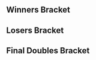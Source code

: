 {{DISPLAYTITLE:SoCal Regionals 2014: Doubles Bracket}}{{SetGame|melee}}
{{tabs static
|name1=Overview
|link1=SoCal Regionals/2014
|name2=Singles Pools
|link2=SoCal Regionals/2014/Singles Pools
|name3=Singles Bracket
|link3=SoCal Regionals/2014/Singles Bracket
|name4=Doubles Bracket
|link4=SoCal Regionals/2014/Doubles Bracket
|This=4
}}
==Winners Bracket==
{{16DEDoublesWBracketA
<!-- ROUND 1 -->
|r1m1t1p1=Lucky |r1m1t1p1flag=us
|r1m1t1p2=MacD |r1m1t1p2flag=us |r1m1t1score=3
|r1m1t2p1=L |r1m1t2p1flag=us
|r1m1t2p2=PikminButDeadly |r1m1t2p2flag=us |r1m1t2score=0
|r1m1win=1

|r1m2t1p1=Tai |r1m2t1p1flag=us
|r1m2t1p2=Tafokints |r1m2t1p2flag=us |r1m2t1score=0
|r1m2t2p1=Ken |r1m2t2p1flag=us
|r1m2t2p2=Lil Fumi |r1m2t2p2flag=us |r1m2t2score=3
|r1m2win=2
|r1m2t1p1char1=marth |r1m2t1p1stock1=0 |r1m2t1p2char1=sheik |r1m2t1p2stock1=0
|r1m2t2p1char1=marth |r1m2t2p1stock1=1 |r1m2t2p2char1=fox |r1m2t2p2stock1=1 |r1m2win1=2 |r1m2stage1=Battlefield
|r1m2t1p1char2=marth |r1m2t1p1stock2=0 |r1m2t1p2char2=sheik |r1m2t1p2stock2=0
|r1m2t2p1char2=marth |r1m2t2p1stock2=1 |r1m2t2p2char2=fox |r1m2t2p2stock2=1 |r1m2win2=2 |r1m2stage2=Dream Land
|r1m2t1p1char3=marth |r1m2t1p1stock3=0 |r1m2t1p2char3=sheik |r1m2t1p2stock3=0
|r1m2t2p1char3=marth |r1m2t2p1stock3=1 |r1m2t2p2char3=fox |r1m2t2p2stock3=1 |r1m2win3=2 |r1m2stage3=Battlefield
|r1m2details={{BracketMatchDetails|reddit=|comment=|vod=https://youtu.be/hRjZZpB2lWk}}

|r1m3t1p1=Axe |r1m3t1p1flag=us
|r1m3t1p2=OkamiBW |r1m3t1p2flag=us |r1m3t1score=3
|r1m3t2p1=KoopaTroopa895 |r1m3t2p1flag=us
|r1m3t2p2=JeezImSoBored |r1m3t2p2flag=us |r1m3t2score=1
|r1m3win=1

|r1m4t1p1=KBJ |r1m4t1p1flag=us
|r1m4t1p2=HugS |r1m4t1p2flag=us |r1m4t1score=3
|r1m4t2p1=Pat Combo |r1m4t2p1flag=us
|r1m4t2p2=Lilo |r1m4t2p2flag=us |r1m4t2score=0
|r1m4win=1

|r1m5t1p1=Westballz |r1m5t1p1flag=us
|r1m5t1p2=DEHF |r1m5t1p2flag=us |r1m5t1score=3
|r1m5t2p1=Wit |r1m5t2p1flag=us
|r1m5t2p2=Aznforce |r1m5t2p2flag=us |r1m5t2score=0
|r1m5win=1

|r1m6t1p1=A Rookie |r1m6t1p1flag=us
|r1m6t1p2=Khepri |r1m6t1p2flag=us |r1m6t1score=2
|r1m6t2p1=Sung |r1m6t2p1flag=us
|r1m6t2p2=Dendi |r1m6t2p2flag=us |r1m6t2score=3
|r1m6win=2

|r1m7t1p1=Shroomed |r1m7t1p1flag=us
|r1m7t1p2=S2J |r1m7t1p2flag=us |r1m7t1score=3
|r1m7t2p1=MagnaDX |r1m7t2p1flag=us
|r1m7t2p2=Andrew |r1m7t2p2flag=us |r1m7t2score=0
|r1m7win=1

|r1m8t1p1=Dr. Z |r1m8t1p1flag=us
|r1m8t1p2=SFAT |r1m8t1p2flag=us |r1m8t1score=3
|r1m8t2p1=gaR |r1m8t2p1flag=us
|r1m8t2p2=Imyt |r1m8t2p2flag=us |r1m8t2score=0
|r1m8win=1

<!-- ROUND 2 -->
|r2m1t1p1=Lucky |r2m1t1p1flag=us
|r2m1t1p2=MacD |r2m1t1p2flag=us |r2m1t1score=3
|r2m1t2p1=Ken |r2m1t2p1flag=us
|r2m1t2p2=Lil Fumi |r2m1t2p2flag=us |r2m1t2score=0
|r2m1win=1
|r2m1t1p1char1=fox |r2m1t1p1stock1=1 |r2m1t1p2char1=peach |r2m1t1p2stock1=1
|r2m1t2p1char1=marth |r2m1t2p1stock1=0 |r2m1t2p2char1=fox |r2m1t2p2stock1=0 |r2m1win1=1 |r2m1stage1=Battlefield
|r2m1t1p1char2=fox |r2m1t1p1stock2=2 |r2m1t1p2char2=peach |r2m1t1p2stock2=2
|r2m1t2p1char2=marth |r2m1t2p1stock2=0 |r2m1t2p2char2=fox |r2m1t2p2stock2=0 |r2m1win2=1 |r2m1stage2=Yoshi's Story
|r2m1t1p1char3=fox |r2m1t1p1stock3=1 |r2m1t1p2char3=peach |r2m1t1p2stock3=1
|r2m1t2p1char3=marth |r2m1t2p1stock3=0 |r2m1t2p2char3=fox |r2m1t2p2stock3=0 |r2m1win3=1 |r2m1stage3=Pokémon Stadium
|r2m1details={{BracketMatchDetails|reddit=|comment=|vod=https://youtu.be/sY8PznVsS_s}}

|r2m2t1p1=Axe |r2m2t1p1flag=us
|r2m2t1p2=OkamiBW |r2m2t1p2flag=us |r2m2t1score=3
|r2m2t2p1=KBJ |r2m2t2p1flag=us
|r2m2t2p2=HugS |r2m2t2p2flag=us |r2m2t2score=1
|r2m2win=1
|r2m2t1p1char1=pikachu |r2m2t1p1stock1=1 |r2m2t1p2char1=sheik |r2m2t1p2stock1=1
|r2m2t2p1char1=falco |r2m2t2p1stock1=0 |r2m2t2p2char1=samus |r2m2t2p2stock1=0 |r2m2win1=1 |r2m2stage1=Battlefield
|r2m2t1p1char2=falco |r2m2t1p1stock2=0 |r2m2t1p2char2=sheik |r2m2t1p2stock2=0
|r2m2t2p1char2=falco |r2m2t2p1stock2=0 |r2m2t2p2char2=samus |r2m2t2p2stock2=1 |r2m2win2=2 |r2m2stage2=Yoshi's Story
|r2m2t1p1char3=pikachu |r2m2t1p1stock3=2 |r2m2t1p2char3=sheik |r2m2t1p2stock3=1
|r2m2t2p1char3=falco |r2m2t2p1stock3=0 |r2m2t2p2char3=samus |r2m2t2p2stock3=0 |r2m2win3=1 |r2m2stage3=Final Destination
|r2m2t1p1char4=pikachu |r2m2t1p1stock4=1 |r2m2t1p2char4=sheik |r2m2t1p2stock4=2
|r2m2t2p1char4=falco |r2m2t2p1stock4=0 |r2m2t2p2char4=samus |r2m2t2p2stock4=0 |r2m2win4=1 |r2m2stage4=Battlefield
|r2m2details={{BracketMatchDetails|reddit=|comment=|vod=https://youtu.be/ykXXtv2AyzA}}

|r2m3t1p1=Westballz |r2m3t1p1flag=us
|r2m3t1p2=DEHF |r2m3t1p2flag=us |r2m3t1score=3
|r2m3t2p1=Sung |r2m3t2p1flag=us
|r2m3t2p2=Dendi |r2m3t2p2flag=us |r2m3t2score=1
|r2m3win=1

|r2m4t1p1=Shroomed |r2m4t1p1flag=us
|r2m4t1p2=S2J |r2m4t1p2flag=us |r2m4t1score=2
|r2m4t2p1=Dr. Z |r2m4t2p1flag=us
|r2m4t2p2=SFAT |r2m4t2p2flag=us |r2m4t2score=3
|r2m4win=2

<!-- ROUND 3 -->
|r3m1t1p1=Lucky |r3m1t1p1flag=us
|r3m1t1p2=MacD |r3m1t1p2flag=us |r3m1t1score=3
|r3m1t2p1=Axe |r3m1t2p1flag=us
|r3m1t2p2=OkamiBW |r3m1t2p2flag=us |r3m1t2score=1
|r3m1win=1
|r3m1t1p1char1=fox |r3m1t1p1stock1=0 |r3m1t1p2char1=peach |r3m1t1p2stock1=0
|r3m1t2p1char1=pikachu |r3m1t2p1stock1=1 |r3m1t2p2char1=sheik |r3m1t2p2stock1=0 |r3m1win1=2 |r3m1stage1=Final Destination
|r3m1t1p1char2=fox |r3m1t1p1stock2=1 |r3m1t1p2char2=peach |r3m1t1p2stock2=0
|r3m1t2p1char2=pikachu |r3m1t2p1stock2=0 |r3m1t2p2char2=sheik |r3m1t2p2stock2=0 |r3m1win2=1 |r3m1stage2=Final Destination
|r3m1t1p1char3=fox |r3m1t1p1stock3=1 |r3m1t1p2char3=peach |r3m1t1p2stock3=1
|r3m1t2p1char3=pikachu |r3m1t2p1stock3=0 |r3m1t2p2char3=sheik |r3m1t2p2stock3=0 |r3m1win3=1 |r3m1stage3=Battlefield
|r3m1t1p1char4=fox |r3m1t1p1stock4=1 |r3m1t1p2char4=peach |r3m1t1p2stock4=0
|r3m1t2p1char4=pikachu |r3m1t2p1stock4=0 |r3m1t2p2char4=sheik |r3m1t2p2stock4=0 |r3m1win4=1 |r3m1stage4=Battlefield
|r3m1details={{BracketMatchDetails|reddit=|comment=|vod=https://youtu.be/wSpXAlZEMxU}}

|r3m2t1p1=Westballz |r3m2t1p1flag=us
|r3m2t1p2=DEHF |r3m2t1p2flag=us |r3m2t1score=1
|r3m2t2p1=Dr. Z |r3m2t2p1flag=us
|r3m2t2p2=SFAT |r3m2t2p2flag=us |r3m2t2score=3
|r3m2win=2
|r3m2t1p1char1=fox |r3m2t1p1stock1=0 |r3m2t1p2char1=falco |r3m2t1p2stock1=0
|r3m2t2p1char1=fox |r3m2t2p1stock1=1 |r3m2t2p2char1=jigglypuff |r3m2t2p2stock1=1 |r3m2win1=2 |r3m2stage1=Battlefield
|r3m2t1p1char2=fox |r3m2t1p1stock2=0 |r3m2t1p2char2=falco |r3m2t1p2stock2=0
|r3m2t2p1char2=fox |r3m2t2p1stock2=2 |r3m2t2p2char2=jigglypuff |r3m2t2p2stock2=3 |r3m2win2=2 |r3m2stage2=Battlefield
|r3m2t1p1char3=fox |r3m2t1p1stock3=1 |r3m2t1p2char3=falco |r3m2t1p2stock3=2
|r3m2t2p1char3=fox |r3m2t2p1stock3=0 |r3m2t2p2char3=jigglypuff |r3m2t2p2stock3=0 |r3m2win3=1 |r3m2stage3=Battlefield
|r3m2t1p1char4=fox |r3m2t1p1stock4=0 |r3m2t1p2char4=falco |r3m2t1p2stock4=0
|r3m2t2p1char4=fox |r3m2t2p1stock4=3 |r3m2t2p2char4=jigglypuff |r3m2t2p2stock4=3 |r3m2win4=2 |r3m2stage4=Final Destination
|r3m2details={{BracketMatchDetails|reddit=|comment=|vod=https://youtu.be/HqfJtS_pzXw}}
}}
==Losers Bracket==
{{16DEDoublesLBracketA
|column-width=160

<!-- ROUND 1 -->
|l1m1t1p1=L |l1m1t1p1flag=us
|l1m1t1p2=PikminButDeadly |l1m1t1p2flag=us |l1m1t1score=1
|l1m1t2p1=Tai |l1m1t2p1flag=us
|l1m1t2p2=Tafokints |l1m1t2p2flag=us |l1m1t2score=3
|l1m1win=2

|l1m2t1p1=KoopaTroopa895 |l1m2t1p1flag=us
|l1m2t1p2=JeezImSoBored |l1m2t1p2flag=us |l1m2t1score=3
|l1m2t2p1=Pat Combo |l1m2t2p1flag=us
|l1m2t2p2=Lilo |l1m2t2p2flag=us |l1m2t2score=1
|l1m2win=1

|l1m3t1p1=Wit |l1m3t1p1flag=us
|l1m3t1p2=Aznforce |l1m3t1p2flag=us |l1m3t1score=0
|l1m3t2p1=A Rookie |l1m3t2p1flag=us
|l1m3t2p2=Khepri |l1m3t2p2flag=us |l1m3t2score=3
|l1m3win=2

|l1m4t1p1=MagnaDX |l1m4t1p1flag=us
|l1m4t1p2=Andrew |l1m4t1p2flag=us |l1m4t1score=0
|l1m4t2p1=gaR |l1m4t2p1flag=us
|l1m4t2p2=Imyt |l1m4t2p2flag=us |l1m4t2score=3
|l1m4win=2

<!-- ROUND 2 -->
|l2m1t1p1=Sung |l2m1t1p1flag=us
|l2m1t1p2=Dendi |l2m1t1p2flag=us |l2m1t1score=2
|l2m1t2p1=Tai |l2m1t2p1flag=us
|l2m1t2p2=Tafokints |l2m1t2p2flag=us |l2m1t2score=3
|l2m1win=2

|l2m2t1p1=Shroomed |l2m2t1p1flag=us
|l2m2t1p2=S2J |l2m2t1p2flag=us |l2m2t1score=3
|l2m2t2p1=KoopaTroopa895 |l2m2t2p1flag=us
|l2m2t2p2=JeezImSoBored |l2m2t2p2flag=us |l2m2t2score=0
|l2m2win=1

|l2m3t1p1=Ken |l2m3t1p1flag=us
|l2m3t1p2=Lil Fumi |l2m3t1p2flag=us |l2m3t1score=2
|l2m3t2p1=A Rookie |l2m3t2p1flag=us
|l2m3t2p2=Khepri |l2m3t2p2flag=us |l2m3t2score=3
|l2m3win=2

|l2m4t1p1=KBJ |l2m4t1p1flag=us
|l2m4t1p2=HugS |l2m4t1p2flag=us |l2m4t1score=3
|l2m4t2p1=gaR |l2m4t2p1flag=us
|l2m4t2p2=Imyt |l2m4t2p2flag=us |l2m4t2score=0
|l2m4win=1

<!-- ROUND 3 -->
|l3m1t1p1=Tai |l3m1t1p1flag=us
|l3m1t1p2=Tafokints |l3m1t1p2flag=us |l3m1t1score=0
|l3m1t2p1=Shroomed |l3m1t2p1flag=us
|l3m1t2p2=S2J |l3m1t2p2flag=us |l3m1t2score=3
|l3m1win=2

|l3m2t1p1=A Rookie |l3m2t1p1flag=us
|l3m2t1p2=Khepri |l3m2t1p2flag=us |l3m2t1score=1
|l3m2t2p1=KBJ |l3m2t2p1flag=us
|l3m2t2p2=HugS |l3m2t2p2flag=us |l3m2t2score=3
|l3m2win=2

<!-- ROUND 4 -->
|l4m1t1p1=Axe |l4m1t1p1flag=us
|l4m1t1p2=OkamiBW |l4m1t1p2flag=us |l4m1t1score=3
|l4m1t2p1=Shroomed |l4m1t2p1flag=us
|l4m1t2p2=S2J |l4m1t2p2flag=us |l4m1t2score=2
|l4m1win=1
|l4m1t1p1char1=pikachu |l4m1t1p1stock1=0 |l4m1t1p2char1=sheik |l4m1t1p2stock1=0
|l4m1t2p1char1=sheik |l4m1t2p1stock1=2 |l4m1t2p2char1=cf |l4m1t2p2stock1=1 |l4m1win1=2 |l4m1stage1=Final Destination
|l4m1t1p1char2=pikachu |l4m1t1p1stock2=1 |l4m1t1p2char2=sheik |l4m1t1p2stock2=0
|l4m1t2p1char2=sheik |l4m1t2p1stock2=0 |l4m1t2p2char2=cf |l4m1t2p2stock2=0 |l4m1win2=1 |l4m1stage2=Battlefield
|l4m1t1p1char3=pikachu |l4m1t1p1stock3=0 |l4m1t1p2char3=sheik |l4m1t1p2stock3=0
|l4m1t2p1char3=sheik |l4m1t2p1stock3=1 |l4m1t2p2char3=cf |l4m1t2p2stock3=1 |l4m1win3=2 |l4m1stage3=Battlefield
|l4m1t1p1char4=pikachu |l4m1t1p1stock4=2 |l4m1t1p2char4=sheik |l4m1t1p2stock4=2
|l4m1t2p1char4=sheik |l4m1t2p1stock4=0 |l4m1t2p2char4=cf |l4m1t2p2stock4=0 |l4m1win4=1 |l4m1stage4=Dream Land
|l4m1t1p1char5=pikachu |l4m1t1p1stock5=1 |l4m1t1p2char5=sheik |l4m1t1p2stock5=1
|l4m1t2p1char5=sheik |l4m1t2p1stock5=0 |l4m1t2p2char5=cf |l4m1t2p2stock5=0 |l4m1win5=1 |l4m1stage5=Pokémon Stadium
|l4m1details={{BracketMatchDetails|reddit=|comment=|vod=https://youtu.be/jjgNl9Va0Mc|vod2=https://www.youtube.com/watch?v=I8gbhmslxJI}}

|l4m2t1p1=Westballz |l4m2t1p1flag=us
|l4m2t1p2=DEHF |l4m2t1p2flag=us |l4m2t1score=1
|l4m2t2p1=KBJ |l4m2t2p1flag=us
|l4m2t2p2=HugS |l4m2t2p2flag=us |l4m2t2score=3
|l4m2win=2
}}
<onlyinclude>
==Final Doubles Bracket==
{{DEFinalDoublesBracket
<!-- FROM WINNERS -->
|r1m1t1p1=Lucky |r1m1t1p1flag=us
|r1m1t1p2=MacD |r1m1t1p2flag=us |r1m1t1score=3
|r1m1t2p1=Dr. Z |r1m1t2p1flag=us
|r1m1t2p2=SFAT |r1m1t2p2flag=us |r1m1t2score=1
|r1m1win=1
|r1m1t1p1char1=fox |r1m1t1p1stock1=0 |r1m1t1p2char1=peach |r1m1t1p2stock1=0
|r1m1t2p1char1=jigglypuff |r1m1t2p1stock1=0 |r1m1t2p2char1=fox |r1m1t2p2stock1=1 |r1m1win1=2 |r1m1stage1=Final Destination
|r1m1t1p1char2=fox |r1m1t1p1stock2=1 |r1m1t1p2char2=peach |r1m1t1p2stock2=1
|r1m1t2p1char2=jigglypuff |r1m1t2p1stock2=0 |r1m1t2p2char2=fox |r1m1t2p2stock2=0 |r1m1win2=1 |r1m1stage2=Final Destination
|r1m1t1p1char3=fox |r1m1t1p1stock3=1 |r1m1t1p2char3=peach |r1m1t1p2stock3=1
|r1m1t2p1char3=jigglypuff |r1m1t2p1stock3=0 |r1m1t2p2char3=fox |r1m1t2p2stock3=0 |r1m1win3=1 |r1m1stage3=Battlefield
|r1m1t1p1char4=fox |r1m1t1p1stock4=1 |r1m1t1p2char4=peach |r1m1t1p2stock4=1
|r1m1t2p1char4=jigglypuff |r1m1t2p1stock4=0 |r1m1t2p2char4=fox |r1m1t2p2stock4=0 |r1m1win4=1 |r1m1stage4=Dream Land
|r1m1details={{BracketMatchDetails|reddit=|comment=|vod=https://youtu.be/cP7va53HK48}}

<!-- FROM LOSERS -->
|l1m1t1p1=Axe |l1m1t1p1flag=us
|l1m1t1p2=OkamiBW |l1m1t1p2flag=us |l1m1t1score=3
|l1m1t2p1=KBJ |l1m1t2p1flag=us
|l1m1t2p2=HugS |l1m1t2p2flag=us |l1m1t2score=2
|l1m1win=1

<!-- LOSERS FINALS -->
|r2m1t1p1=Dr. Z |r2m1t1p1flag=us
|r2m1t1p2=SFAT |r2m1t1p2flag=us |r2m1t1score=2
|r2m1t2p1=Axe |r2m1t2p1flag=us
|r2m1t2p2=OkamiBW |r2m1t2p2flag=us |r2m1t2score=3
|r2m1win=2
|r2m1t1p1char1=jigglypuff |r2m1t1p1stock1=0 |r2m1t1p2char1=fox |r2m1t1p2stock1=0
|r2m1t2p1char1=pikachu |r2m1t2p1stock1=1 |r2m1t2p2char1=sheik |r2m1t2p2stock1=0 |r2m1win1=2 |r2m1stage1=Battlefield
|r2m1t1p1char2=jigglypuff |r2m1t1p1stock2=0 |r2m1t1p2char2=fox |r2m1t1p2stock2=0
|r2m1t2p1char2=pikachu |r2m1t2p1stock2=1 |r2m1t2p2char2=sheik |r2m1t2p2stock2=1 |r2m1win2=2 |r2m1stage2=Battlefield
|r2m1t1p1char3=jigglypuff |r2m1t1p1stock3=2 |r2m1t1p2char3=fox |r2m1t1p2stock3=1
|r2m1t2p1char3=pikachu |r2m1t2p1stock3=0 |r2m1t2p2char3=sheik |r2m1t2p2stock3=0 |r2m1win3=1 |r2m1stage3=Pokémon Stadium
|r2m1t1p1char4=jigglypuff |r2m1t1p1stock4=1 |r2m1t1p2char4=fox |r2m1t1p2stock4=1
|r2m1t2p1char4=pikachu |r2m1t2p1stock4=0 |r2m1t2p2char4=sheik |r2m1t2p2stock4=0 |r2m1win4=1 |r2m1stage4=Final Destination
|r2m1t1p1char5=jigglypuff |r2m1t1p1stock5=0 |r2m1t1p2char5=fox |r2m1t1p2stock5=0
|r2m1t2p1char5=pikachu |r2m1t2p1stock5=2 |r2m1t2p2char5=sheik |r2m1t2p2stock5=2 |r2m1win5=2 |r2m1stage5=Final Destination
|r2m1details={{BracketMatchDetails|reddit=|comment=|vod=https://www.youtube.com/watch?v=jTdZgrTarfQ|vod2=https://youtu.be/sFTKrIbExyo}}

<!-- GRAND FINALS -->
|r3m1t1p1=Lucky |r3m1t1p1flag=us
|r3m1t1p2=MacD |r3m1t1p2flag=us |r3m1t1score=3
|r3m1t2p1=Axe |r3m1t2p1flag=us
|r3m1t2p2=OkamiBW |r3m1t2p2flag=us |r3m1t2score=1
|r3m1win=1
|r3m1t1p1char1=fox |r3m1t1p1stock1=0 |r3m1t1p2char1=peach |r3m1t1p2stock1=0
|r3m1t2p1char1=pikachu |r3m1t2p1stock1=2 |r3m1t2p2char1=sheik |r3m1t2p2stock1=2 |r3m1win1=2 |r3m1stage1=Final Destination
|r3m1t1p1char2=fox |r3m1t1p1stock2=2 |r3m1t1p2char2=peach |r3m1t1p2stock2=2
|r3m1t2p1char2=pikachu |r3m1t2p1stock2=0 |r3m1t2p2char2=sheik |r3m1t2p2stock2=0 |r3m1win2=1 |r3m1stage2=Final Destination
|r3m1t1p1char3=fox |r3m1t1p1stock3=1 |r3m1t1p2char3=peach |r3m1t1p2stock3=0
|r3m1t2p1char3=pikachu |r3m1t2p1stock3=0 |r3m1t2p2char3=sheik |r3m1t2p2stock3=0 |r3m1win3=1 |r3m1stage3=Yoshi's Story
|r3m1t1p1char4=fox |r3m1t1p1stock4=0 |r3m1t1p2char4=peach |r3m1t1p2stock4=1
|r3m1t2p1char4=pikachu |r3m1t2p1stock4=0 |r3m1t2p2char4=sheik |r3m1t2p2stock4=0 |r3m1win4=1 |r3m1stage4=Battlefield
|r3m1details={{BracketMatchDetails|reddit=|comment=|vod=https://youtu.be/saLSDETQ80E}}
}}
</onlyinclude>
